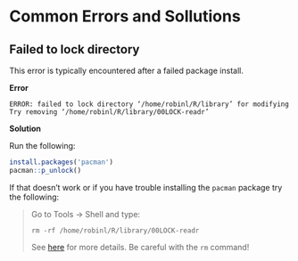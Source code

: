# Common Errors and Sollutions 
## Failed to lock directory

This error is typically encountered after a failed package install. 

**Error**
```
ERROR: failed to lock directory ‘/home/robinl/R/library’ for modifying
Try removing ‘/home/robinl/R/library/00LOCK-readr’
```

**Solution**

Run the following:
```r
install.packages('pacman')
pacman::p_unlock()
```

If that doesn't work or if you have trouble installing the `pacman` package try the following:

>Go to 
>Tools -> Shell
>and type:
>
>`rm -rf /home/robinl/R/library/00LOCK-readr`
>
>See [here](http://linuxcommand.org/man_pages/rm1.html) for more details.  Be careful with the `rm` command!